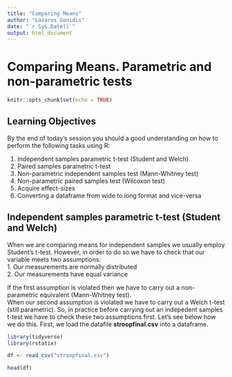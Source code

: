 ```yaml
---
title: "Comparing Means"
author: "Lazaros Gonidis"
date: "`r Sys.Date()`"
output: html_document
---
```



# Comparing Means. Parametric and non-parametric tests

```r
knitr::opts_chunk$set(echo = TRUE)
```

## Learning Objectives  

By the end of today's session you should a good understanding on how to perform the following tasks using R:   

1. Independent samples parametric t-test (Student and Welch)   
2. Paired samples parametric t-test   
3. Non-parametric independent samples test (Mann-Whitney test)   
4. Non-parametric paired samples test (Wilcoxon test)   
5. Acquire effect-sizes    
6. Converting a dataframe from wide to long format and vice-versa   






## Independent samples parametric t-test (Student and Welch)   

When we are comparing means for independent samples we usually employ Student's t-test. However, in order to do so we have to check that our variable meets two assumptions:   
1. Our measurements are normally distributed   
2. Our measurements have equal variance   

If the first assumption is violated then we have to carry out a non-parametric equivalent (Mann-Whitney test).     
When our second assumption is violated we have to carry out a Welch t-test (still parametric). So, in practice before carrying out an indepedent samples t-test we have to check these two assumptions first. Let's see below how we do this. First, we load the datafile **stroopfinal.csv** into a dataframe.


```r
library(tidyverse)
library(rstatix)

df <- read_csv("stroopfinal.csv")

head(df)

```




